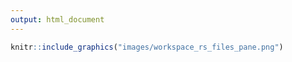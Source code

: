 ```yaml
---
output: html_document
---
```


```r
knitr::include_graphics("images/workspace_rs_files_pane.png")
```
